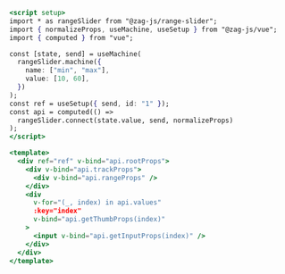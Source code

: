 ```jsx
<script setup>
import * as rangeSlider from "@zag-js/range-slider";
import { normalizeProps, useMachine, useSetup } from "@zag-js/vue";
import { computed } from "vue";

const [state, send] = useMachine(
  rangeSlider.machine({
    name: ["min", "max"],
    value: [10, 60],
  })
);
const ref = useSetup({ send, id: "1" });
const api = computed(() =>
  rangeSlider.connect(state.value, send, normalizeProps)
);
</script>

<template>
  <div ref="ref" v-bind="api.rootProps">
    <div v-bind="api.trackProps">
      <div v-bind="api.rangeProps" />
    </div>
    <div
      v-for="(_, index) in api.values"
      :key="index"
      v-bind="api.getThumbProps(index)"
    >
      <input v-bind="api.getInputProps(index)" />
    </div>
  </div>
</template>
```
